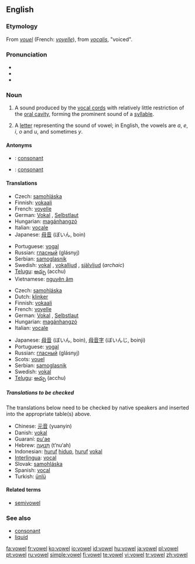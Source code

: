 ==English==
{{wikipedia}}

===Etymology===
From {{OF.}} ''[[vouel]]'' (French: ''[[voyelle]]''), from {{L.}} ''[[vocalis]]'', "voiced".

===Pronunciation===
*{{IPA|/ˈvaʊəl/}}
*{{audio|en-us-vowel.ogg|Audio (US)}}
*{{rhymes|aʊəl}}

===Noun===
{{en-noun}}

# {{phonetics}} A sound produced by the [[vocal cords]] with relatively little restriction of the [[oral cavity]], forming the prominent sound of a [[syllable]].
# A [[letter]] representing the sound of vowel; in English, the vowels are ''a'', ''e'', ''i'', ''o'' and ''u'', and  sometimes ''y''.

====Antonyms====
*{{italbrac|sound}}: [[consonant]]
*{{italbrac|letter}}: [[consonant]]

====Translations====
{{trans-top|sound}}
*Czech: [[samohláska]] {{f}}
*Finnish: [[vokaali]]
*French: [[voyelle]] {{f}}
*German: [[Vokal]] {{m}}, [[Selbstlaut]] {{m}}
*Hungarian: [[magánhangzó]]
*Italian: [[vocale]] {{f}}
*Japanese: [[母音]] (ぼいん, boin)
{{trans-mid}}
*Portuguese: [[vogal]] {{f}}
*Russian: [[гласный]] (glásnyj) {{m}}
*Serbian: [[samoglasnik]]
*Swedish: [[vokal]] {{c}}, [[vokalljud]] {{n}}, [[självljud]] {{n}} (''archaic'')
*[[Telugu]]: [[అచ్చు]] (acchu)
*Vietnamese: [[nguyên âm]]
{{trans-bottom}}

{{trans-top|letter}}
*Czech: [[samohláska]] {{f}}
*Dutch: [[klinker]] {{m}}
*Finnish: [[vokaali]]
*French: [[voyelle]] {{f}}
*German: [[Vokal]] {{m}}, [[Selbstlaut]] {{m}}
*Hungarian: [[magánhangzó]]
*Italian: [[vocale]] {{f}}
{{trans-mid}}
*Japanese: [[母音]] (ぼいん, boin), [[母音字]] (ぼいんじ, boinji)
*Portuguese: [[vogal]] {{f}}
*Russian: [[гласный]] (glásnyj) {{m}}
*Scots: [[vouel]]
*Serbian: [[samoglasnik]]
*Swedish: [[vokal]] {{c}}
*[[Telugu]]: [[అచ్చు]] (acchu)
{{trans-bottom}}

=====Translations to be checked=====
The translations below need to be checked by native speakers and inserted into the appropriate table(s) above.

*Chinese: [[元音]] (yuanyin)
*Danish: [[vokal]]
*Guaraní: [[pu'ae]]
*Hebrew: [[תנועה|תְּנוּעָה]] (t’nu‘ah) {{f}}
*Indonesian: [[huruf]] [[hidup]], [[huruf]] [[vokal]]
*[[Interlingua]]: [[vocal#Interlingua|vocal]]
*Slovak: [[samohláska]] {{f}}
*Spanish: [[vocal#Spanish|vocal]] {{f}}
*Turkish: [[ünlü]]

====Related terms====
*[[semivowel]]

===See also===
*[[consonant]]
*[[liquid]]

[[fa:vowel]]
[[fr:vowel]]
[[ko:vowel]]
[[io:vowel]]
[[id:vowel]]
[[hu:vowel]]
[[ja:vowel]]
[[pl:vowel]]
[[pt:vowel]]
[[ru:vowel]]
[[simple:vowel]]
[[fi:vowel]]
[[te:vowel]]
[[vi:vowel]]
[[tr:vowel]]
[[zh:vowel]]